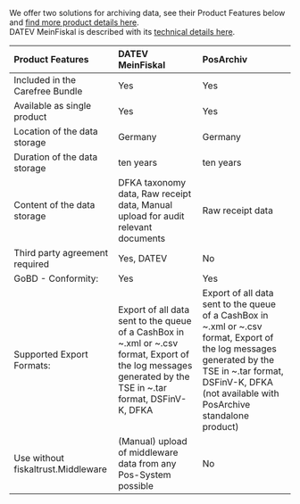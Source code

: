 We offer two solutions for archiving data, see their Product Features below and [find more product details here](https://fiskaltrust.de/produkte/).  
DATEV MeinFiskal is described with its [technical details here](https://docs.fiskaltrust.cloud/de/docs/posdealers/buy-resell/products/3rd-party/datev-meinfiskal).

| Product Features | DATEV MeinFiskal    | PosArchiv           |
|:----------------------|:--------------------|:----------------------|
|Included in the Carefree Bundle |Yes  |Yes
|Available as single product |Yes  |Yes
|Location of the data storage |Germany  |Germany
|Duration of the data storage |ten years  |ten years
|Content of the data storage |DFKA taxonomy data, Raw receipt data, Manual upload for audit relevant documents |Raw receipt data
|Third party agreement required|Yes, DATEV  |No
|GoBD - Conformity: |Yes  |Yes
|Supported Export Formats:|Export of all data sent to the queue of a CashBox in ~.xml or ~.csv format, Export of the log messages generated by the TSE in ~.tar format, DSFinV-K, DFKA  |Export of all data sent to the queue of a CashBox in ~.xml or ~.csv format, Export of the log messages generated by the TSE in ~.tar format, DSFinV-K, DFKA (not available with PosArchive standalone product)
|Use without fiskaltrust.Middleware |(Manual) upload of middleware data from any Pos-System possible  |No

